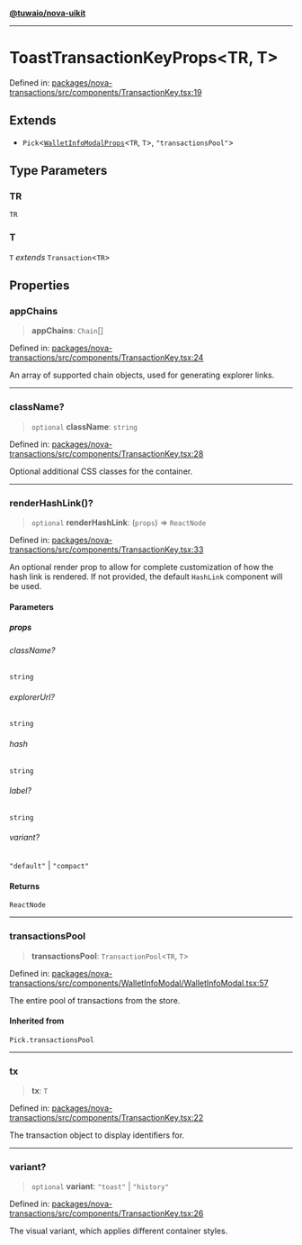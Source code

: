 [**@tuwaio/nova-uikit**](../../../README.md)

***

# ToastTransactionKeyProps\<TR, T\>

Defined in: [packages/nova-transactions/src/components/TransactionKey.tsx:19](https://github.com/TuwaIO/nova-uikit/blob/9a26710ac8b30dc3dfd19fe675eade473607bcdf/packages/nova-transactions/src/components/TransactionKey.tsx#L19)

## Extends

- `Pick`\<[`WalletInfoModalProps`](WalletInfoModalProps.md)\<`TR`, `T`\>, `"transactionsPool"`\>

## Type Parameters

### TR

`TR`

### T

`T` *extends* `Transaction`\<`TR`\>

## Properties

### appChains

> **appChains**: `Chain`[]

Defined in: [packages/nova-transactions/src/components/TransactionKey.tsx:24](https://github.com/TuwaIO/nova-uikit/blob/9a26710ac8b30dc3dfd19fe675eade473607bcdf/packages/nova-transactions/src/components/TransactionKey.tsx#L24)

An array of supported chain objects, used for generating explorer links.

***

### className?

> `optional` **className**: `string`

Defined in: [packages/nova-transactions/src/components/TransactionKey.tsx:28](https://github.com/TuwaIO/nova-uikit/blob/9a26710ac8b30dc3dfd19fe675eade473607bcdf/packages/nova-transactions/src/components/TransactionKey.tsx#L28)

Optional additional CSS classes for the container.

***

### renderHashLink()?

> `optional` **renderHashLink**: (`props`) => `ReactNode`

Defined in: [packages/nova-transactions/src/components/TransactionKey.tsx:33](https://github.com/TuwaIO/nova-uikit/blob/9a26710ac8b30dc3dfd19fe675eade473607bcdf/packages/nova-transactions/src/components/TransactionKey.tsx#L33)

An optional render prop to allow for complete customization of how the hash link is rendered.
If not provided, the default `HashLink` component will be used.

#### Parameters

##### props

###### className?

`string`

###### explorerUrl?

`string`

###### hash

`string`

###### label?

`string`

###### variant?

`"default"` \| `"compact"`

#### Returns

`ReactNode`

***

### transactionsPool

> **transactionsPool**: `TransactionPool`\<`TR`, `T`\>

Defined in: [packages/nova-transactions/src/components/WalletInfoModal/WalletInfoModal.tsx:57](https://github.com/TuwaIO/nova-uikit/blob/9a26710ac8b30dc3dfd19fe675eade473607bcdf/packages/nova-transactions/src/components/WalletInfoModal/WalletInfoModal.tsx#L57)

The entire pool of transactions from the store.

#### Inherited from

`Pick.transactionsPool`

***

### tx

> **tx**: `T`

Defined in: [packages/nova-transactions/src/components/TransactionKey.tsx:22](https://github.com/TuwaIO/nova-uikit/blob/9a26710ac8b30dc3dfd19fe675eade473607bcdf/packages/nova-transactions/src/components/TransactionKey.tsx#L22)

The transaction object to display identifiers for.

***

### variant?

> `optional` **variant**: `"toast"` \| `"history"`

Defined in: [packages/nova-transactions/src/components/TransactionKey.tsx:26](https://github.com/TuwaIO/nova-uikit/blob/9a26710ac8b30dc3dfd19fe675eade473607bcdf/packages/nova-transactions/src/components/TransactionKey.tsx#L26)

The visual variant, which applies different container styles.
